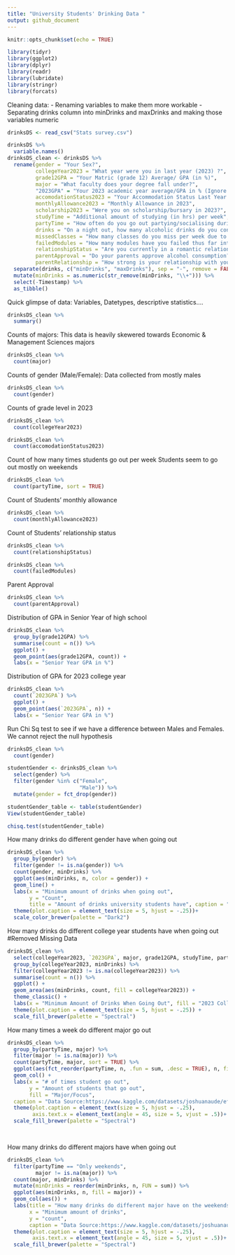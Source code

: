 ```yaml
---
title: "University Students' Drinking Data "
output: github_document
---
```


```r
knitr::opts_chunk$set(echo = TRUE)
```


```r
library(tidyr)
library(ggplot2)
library(dplyr)
library(readr)
library(lubridate)
library(stringr)
library(forcats)

```

Cleaning data: 
- Renaming variables to make them more workable
- Separating drinks column into minDrinks and maxDrinks and making those variables     numeric


```r
drinksDS <- read_csv("Stats survey.csv")

drinksDS %>% 
  variable.names()
drinksDS_clean <- drinksDS %>% 
  rename(gender = "Your Sex?", 
         collegeYear2023 = "What year were you in last year (2023) ?", 
         grade12GPA = "Your Matric (grade 12) Average/ GPA (in %)", 
         major = "What faculty does your degree fall under?", 
         "2023GPA" = "Your 2023 academic year average/GPA in % (Ignore if you are 2024 1st year student)", 
         accomodationStatus2023 = "Your Accommodation Status Last Year (2023)", 
         monthlyAllowance2023 = "Monthly Allowance in 2023", 
         scholarship2023 = "Were you on scholarship/bursary in 2023?", 
         studyTime = "Additional amount of studying (in hrs) per week", 
         partyTime = "How often do you go out partying/socialising during the week?", 
         drinks = "On a night out, how many alcoholic drinks do you consume?", 
         missedClasses = "How many classes do you miss per week due to alcohol reasons, (i.e: being hungover or too tired?)", 
         failedModules = "How many modules have you failed thus far into your studies?", 
         relationshipStatus = "Are you currently in a romantic relationship?", 
         parentApproval = "Do your parents approve alcohol consumption?", 
         parentRelationship = "How strong is your relationship with your parent/s?") %>% 
  separate(drinks, c("minDrinks", "maxDrinks"), sep = "-", remove = FALSE, convert = TRUE) %>% 
  mutate(minDrinks = as.numeric(str_remove(minDrinks, "\\+"))) %>% 
  select(-Timestamp) %>% 
  as_tibble()

```
Quick glimpse of data: Variables, Datetypes, descriptive statistics....

```r
drinksDS_clean %>% 
  summary()
```

Counts of majors: 
This data is heavily skewered towards Economic & Management Sciences majors

```r
drinksDS_clean %>% 
  count(major)
```
Counts of gender (Male/Female): 
Data collected from mostly males

```r
drinksDS_clean %>%
  count(gender)
```


Counts of grade level in 2023

```r
drinksDS_clean %>% 
  count(collegeYear2023)

```
```r
drinksDS_clean %>% 
  count(accomodationStatus2023)
```
Count of how many times students go out per week
Students seem to go out mostly on weekends

```r
drinksDS_clean %>% 
  count(partyTime, sort = TRUE)
```

Count of Students' monthly allowance

```r

drinksDS_clean %>% 
  count(monthlyAllowance2023)

```

Count of Students' relationship status

```r
drinksDS_clean %>% 
  count(relationshipStatus)
```

```r
drinksDS_clean %>% 
  count(failedModules)
```
Parent Approval

```r
drinksDS_clean %>% 
  count(parentApproval)
```
Distribution of GPA in Senior Year of high school

```r
drinksDS_clean %>% 
  group_by(grade12GPA) %>% 
  summarise(count = n()) %>% 
  ggplot() + 
  geom_point(aes(grade12GPA, count)) + 
  labs(x = "Senior Year GPA in %") 
```
Distribution of GPA for 2023 college year

```r
drinksDS_clean %>% 
  count(`2023GPA`) %>% 
  ggplot() + 
  geom_point(aes(`2023GPA`, n)) + 
  labs(x = "Senior Year GPA in %")
```
Run Chi Sq test to see if we have a difference between Males and Females. 
We cannot reject the null hypothesis

```r
drinksDS_clean %>%
  count(gender)

studentGender <- drinksDS_clean %>%
  select(gender) %>% 
  filter(gender %in% c("Female", 
                       "Male")) %>% 
  mutate(gender = fct_drop(gender))

studentGender_table <- table(studentGender)
View(studentGender_table) 

chisq.test(studentGender_table)
```
How many drinks do different gender have when going out

```r
drinksDS_clean %>% 
  group_by(gender) %>% 
  filter(gender != is.na(gender)) %>% 
  count(gender, minDrinks) %>% 
  ggplot(aes(minDrinks, n, color = gender)) +
  geom_line() +
  labs(x = "Minimum amount of drinks when going out", 
       y = "Count", 
       title = "Amount of drinks university students have", caption = "Data Source:https://www.kaggle.com/datasets/joshuanaude/effects-of-alcohol-on-student-performance") + 
  theme(plot.caption = element_text(size = 5, hjust = -.25))+
  scale_color_brewer(palette = "Dark2")
```


How many drinks do different college year students have when going out
#Removed Missing Data
```r
drinksDS_clean %>% 
  select(collegeYear2023, `2023GPA`, major, grade12GPA, studyTime, partyTime, minDrinks) %>% 
  group_by(collegeYear2023, minDrinks) %>% 
  filter(collegeYear2023 != is.na(collegeYear2023)) %>% 
  summarise(count = n()) %>% 
  ggplot() + 
  geom_area(aes(minDrinks, count, fill = collegeYear2023)) + 
  theme_classic() +
  labs(x = "Minimum Amount of Drinks When Going Out", fill = "2023 College Year", title = "How many alcoholic drinks do college students have", caption = "Data Source:https://www.kaggle.com/datasets/joshuanaude/effects-of-alcohol-on-student-performance") + 
  theme(plot.caption = element_text(size = 5, hjust = -.25)) +
  scale_fill_brewer(palette = "Spectral")

```

How many times a week do different major go out

```r
drinksDS_clean %>%
  group_by(partyTime, major) %>%
  filter(major != is.na(major)) %>% 
  count(partyTime, major, sort = TRUE) %>% 
  ggplot(aes(fct_reorder(partyTime, n, .fun = sum, .desc = TRUE), n, fill = major)) + 
  geom_col() + 
  labs(x = "# of times student go out", 
       y = "Amount of students that go out", 
       fill = "Major/Focus",
  caption = "Data Source:https://www.kaggle.com/datasets/joshuanaude/effects-of-alcohol-on-student-performance") + 
  theme(plot.caption = element_text(size = 5, hjust = -.25),
        axis.text.x = element_text(angle = 45, size = 5, vjust = .5))+
  scale_fill_brewer(palette = "Spectral")

  
```

How many drinks do different majors have when going out

```r
drinksDS_clean %>% 
  filter(partyTime == "Only weekends", 
         major != is.na(major)) %>%  
  count(major, minDrinks) %>% 
  mutate(minDrinks = reorder(minDrinks, n, FUN = sum)) %>% 
  ggplot(aes(minDrinks, n, fill = major)) + 
  geom_col(aes()) + 
  labs(title = "How many drinks do different major have on the weekends", 
       x = "Minimum amount of drinks", 
       y = "count", 
       caption = "Data Source:https://www.kaggle.com/datasets/joshuanaude/effects-of-alcohol-on-student-performance")+
  theme(plot.caption = element_text(size = 5, hjust = -.25),
        axis.text.x = element_text(angle = 45, size = 5, vjust = .5))+
  scale_fill_brewer(palette = "Spectral")

```




